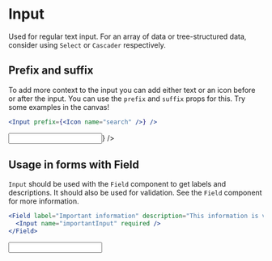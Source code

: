 
# Input

Used for regular text input. For an array of data or tree-structured data, consider using `Select` or `Cascader` respectively.

## Prefix and suffix

To add more context to the input you can add either text or an icon before or after the input. You can use the `prefix` and `suffix` props for this. Try some examples in the canvas!

```jsx
<Input prefix={<Icon name="search" />} />
```

<Preview>
  <Input prefix={<Icon name="search" />} />
</Preview>

## Usage in forms with Field

`Input` should be used with the `Field` component to get labels and descriptions. It should also be used for validation. See the `Field` component for more information.

```jsx
<Field label="Important information" description="This information is very important, so you really need to fill it in">
  <Input name="importantInput" required />
</Field>
```

<Preview>
  <Field
    label="Important information"
    description="This information is very important, so you really need to fill it in"
  >
    <Input name="importantInput" required />
  </Field>
</Preview>
<Props of={Input} />
